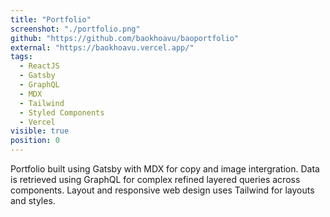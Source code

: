 ```yaml
---
title: "Portfolio"
screenshot: "./portfolio.png"
github: "https://github.com/baokhoavu/baoportfolio"
external: "https://baokhoavu.vercel.app/"
tags:
  - ReactJS
  - Gatsby
  - GraphQL
  - MDX
  - Tailwind
  - Styled Components
  - Vercel
visible: true
position: 0
---
```


Portfolio built using Gatsby with MDX for copy and image intergration. Data is retrieved using GraphQL for complex refined layered queries across components. Layout and responsive web design uses Tailwind for layouts and styles.
